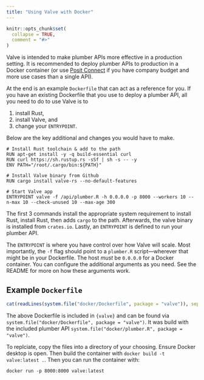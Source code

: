 ```yaml
---
title: "Using Valve with Docker"
---
```


```r
knitr::opts_chunk$set(
  collapse = TRUE,
  comment = "#>"
)
```

Valve is intended to make plumber APIs more effective in a production setting. It is recommended to deploy plumber APIs to production in a Docker container (or use [Posit Connect](https://posit.co/products/enterprise/connect/) if you have company budget and more use cases than a single API).

At the end is an example `Dockerfile` that can act as a reference for you. If you have an existing Dockerfile that you use to deploy a plumber API, all you need to do to use Valve is to 

1. install Rust, 
2. install Valve, and 
3. change your `ENTRYPOINT`. 

Below are the key additional and changes you would have to make.

```docker
# Install Rust toolchain & add to the path
RUN apt-get install -y -q build-essential curl
RUN curl https://sh.rustup.rs -sSf | sh -s -- -y
ENV PATH="/root/.cargo/bin:${PATH}"

# Install Valve binary from Github
RUN cargo install valve-rs --no-default-features

# Start Valve app
ENTRYPOINT valve -f /api/plumber.R -h 0.0.0.0 -p 8000 --workers 10 --n-max 10 --check-unused 10 --max-age 300
```

The first 3 commands install the appropriate system requirement to install Rust, install Rust, then adds `cargo` to the path. Afterwards, the valve binary is installed from `crates.io`. Lastly, an `ENTRYPOINT` is defined to run your plumber API. 

The `ENTRYPOINT` is where you have control over how Valve will scale. Most importantly, the `-f` flag should point to a `plumber.R` script—wherever that might be in your Dockerfile. The host _must_ be `0.0.0.0` for a Docker container. You can configure the additional arguments as you need. See the README for more on how these arguments work. 

## Example `Dockerfile`

```r
cat(readLines(system.file("docker/Dockerfile", package = "valve")), sep = "\n")
```
The above Dockerfile is included in `{valve}` and can be found via `system.file("docker/Dockerfile", package = "valve")`. It was build with the included plumber API `system.file("docker/plumber.R", package = "valve")`.

To replciate, copy the files into a directory of your choosing. Ensure Docker desktop is open. Then build the container with `docker build -t valve:latest .`. Then you can run the container with: 

```shell
docker run -p 8000:8000 valve:latest
```
